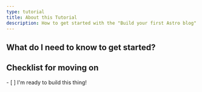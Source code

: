 ```yaml
---
type: tutorial
title: About this Tutorial
description: How to get started with the "Build your first Astro blog" tutorial.
---
```



## What do I need to know to get started?


<Box icon="check-list">

## Checklist for moving on

<Checklist>
- [ ] I'm ready to build this thing!
</Checklist>
</Box>
